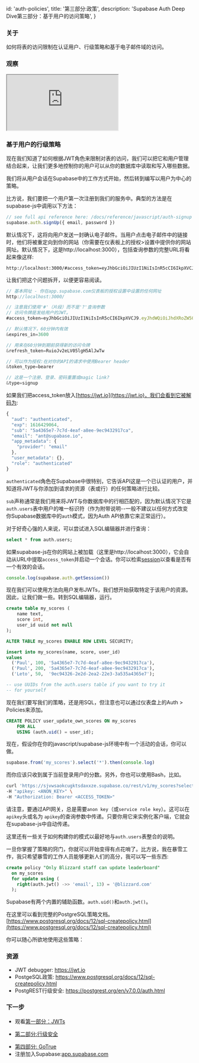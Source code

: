 
  id: 'auth-policies',
  title: '第三部分:政策',
  description: 'Supabase Auth Deep Dive第三部分：基于用户的访问策略',
}

### 关于

如何将表的访问限制在认证用户、行级策略和基于电子邮件域的访问。

### 观察

<div className="video-container">
  <iframe
    src="https://www.youtube-nocookie.com/embed/0LvCOlELs5U"
    frameBorder="1"
    allow="accelerometer; autoplay; clipboard-write; encrypted-media; gyroscope; picture-in-picture"
    allowFullScreen
  ></iframe>
</div>

### 基于用户的行级策略

现在我们知道了如何根据JWT角色来限制对表的访问，我们可以把它和用户管理结合起来，让我们更多地控制你的用户可以从你的数据库中读取和写入哪些数据。

我们将从用户会话在Supabase中的工作方式开始，然后转到编写以用户为中心的策略。

比方说，我们要把一个用户第一次注册到我们的服务中。典型的方法是在supabase-js中调用以下方法：

```jsx
// see full api reference here: /docs/reference/javascript/auth-signup
supabase.auth.signUp({ email, password })
```

默认情况下，这将向用户发送一封确认电子邮件。当用户点击电子邮件中的链接时，他们将被重定向到你的网站（你需要在仪表板上的授权>设置中提供你的网站网址。默认情况下，这是http://localhost:3000），包括查询参数的完整URL将看起来像这样:

```
http://localhost:3000/#access_token=eyJhbGciOiJIUzI1NiIsInR5cCI6IkpXVCJ9.eyJhdWQiOiJhdXRoZW50aWNhdGVkIiwiZXhwIjoxNjE2NDI5MDY0LCJzdWIiOiI1YTQzNjVlNy03YzdkLTRlYWYtYThlZS05ZWM5NDMyOTE3Y2EiLCJlbWFpbCI6ImFudEBzdXBhYmFzZS5pbyIsImFwcF9tZXRhZGF0YSI6eyJwcm92aWRlciI6ImVtYWlsIn0sInVzZXJfbWV0YWRhdGEiOnt9LCJyb2xlIjoiYXV0aGVudGljYXRlZCJ9.4IFzn4eymqUNYYo2AHLxNRL8m08G93Qcg3_fblGqDjo&expires_in=3600&refresh_token=RuioJv2eLV05lgH5AlJwTw&token_type=bearer&type=signup
```

让我们把这个问题拆开，以便更容易阅读。

```jsx
// 基本网址 - 你在app.supabase.com仪表板的授权设置中设置的任何网址
http://localhost:3000/

// 注意我们使用'#'（片段）而不是'?'查询参数
// 访问令牌是发给用户的JWT。
#access_token=eyJhbGciOiJIUzI1NiIsInR5cCI6IkpXVCJ9.eyJhdWQiOiJhdXRoZW50aWNhdGVkIiwiZXhwIjoxNjE2NDI5MDY0LCJzdWIiOiI1YTQzNjVlNy03YzdkLTRlYWYtYThlZS05ZWM5NDMyOTE3Y2EiLCJlbWFpbCI6ImFudEBzdXBhYmFzZS5pbyIsImFwcF9tZXRhZGF0YSI6eyJwcm92aWRlciI6ImVtYWlsIn0sInVzZXJfbWV0YWRhdGEiOnt9LCJyb2xlIjoiYXV0aGVudGljYXRlZCJ9.4IFzn4eymqUNYYo2AHLxNRL8m08G93Qcg3_fblGqDjo

// 默认情况下，60分钟内有效
&expires_in=3600

// 用来在60分钟到期前获得新的访问令牌
&refresh_token=RuioJv2eLV05lgH5AlJwTw

// 可以作为授权:在对你的API的请求中使用Bearer header
&token_type=bearer

// 这是一个注册、登录、密码重置或magic link?
&type=signup
```

如果我们把access_token放入[https://jwt.io](https://jwt.io)，我们会看到它被解码为:

```jsx
{
  "aud": "authenticated",
  "exp": 1616429064,
  "sub": "5a4365e7-7c7d-4eaf-a8ee-9ec9432917ca",
  "email": "ant@supabase.io",
  "app_metadata": {
    "provider": "email"
  },
  "user_metadata": {},
  "role": "authenticated"
}
```

`authenticated`角色在Supabase中很特别，它告诉API这是一个已认证的用户，并知道将JWT与你添加到请求的资源（表或行）的任何策略进行比较。

`sub`声称通常是我们用来将JWT与你数据库中的行相匹配的，因为默认情况下它是`auth.users`表中用户的唯一标识符（作为附带说明--一般不建议以任何方式改变你Supabase数据库中的`auth`模式，因为Auth API依靠它来正常运行）。

对于好奇心强的人来说，可以尝试进入SQL编辑器并进行查询：

```sql
select * from auth.users;
```

如果supabase-js在你的网站上被加载（这里是http://localhost:3000），它会自动从URL中提取`access_token`并启动一个会话。你可以检索[session](/docs/reference/javascript/auth-getsession)以查看是否有一个有效的会话。

```jsx
console.log(supabase.auth.getSession())
```

现在我们可以使用方法向用户发布JWTs，我们想开始获取特定于该用户的资源。因此，让我们做一些。转到SQL编辑器，运行。

```sql
create table my_scores (
    name text,
    score int,
    user_id uuid not null
);

ALTER TABLE my_scores ENABLE ROW LEVEL SECURITY;

insert into my_scores(name, score, user_id)
values
  ('Paul', 100, '5a4365e7-7c7d-4eaf-a8ee-9ec9432917ca'),
  ('Paul', 200, '5a4365e7-7c7d-4eaf-a8ee-9ec9432917ca'),
  ('Leto', 50,  '9ec94326-2e2d-2ea2-22e3-3a535a4365e7');

-- use UUIDs from the auth.users table if you want to try it
-- for yourself
```

现在我们要写我们的策略，还是用SQL，但注意也可以通过仪表盘上的Auth > Policies来添加。

```sql
CREATE POLICY user_update_own_scores ON my_scores
    FOR ALL
    USING (auth.uid() = user_id);
```

现在，假设你在你的javascript/supabase-js环境中有一个活动的会话，你可以做。

```jsx
supabase.from('my_scores').select('*').then(console.log)
```

而你应该只收到属于当前登录用户的分数。另外，你也可以使用Bash，比如。

```bash
curl 'https://sjvwsaokcugktsdaxxze.supabase.co/rest/v1/my_scores?select=*' \
-H "apikey: <ANON_KEY>" \
-H "Authorization: Bearer <ACCESS_TOKEN>"
```

请注意，要通过API网关，总是需要`anon key`（或`service role key`）。这可以在 `apikey`头或名为 `apikey`的查询参数中传递。只要你用它来实例化客户端，它就会在supabase-js中自动传递。

这里还有一些关于如何构建你的模式以最好地与`auth.users`表整合的说明。

一旦你掌握了策略的窍门，你就可以开始变得有点花哨了。比方说，我在暴雪工作，我只希望暴雪的工作人员能够更新人们的高分，我可以写一些东西:

```sql
create policy "Only Blizzard staff can update leaderboard"
  on my_scores
  for update using (
    right(auth.jwt() ->> 'email', 13) = '@blizzard.com'
  );
```

Supabase有两个内置的辅助函数。`auth.uid()`和`auth.jwt()`。

在这里可以看到完整的PostgreSQL策略文档。[https://www.postgresql.org/docs/12/sql-createpolicy.html](https://www.postgresql.org/docs/12/sql-createpolicy.html)

你可以随心所欲地使用这些策略：

### 资源

- JWT debugger: https://jwt.io​
- PostgeSQL政策: https://www.postgresql.org/docs/12/sql-createpolicy.html
- PostgREST行级安全: https://postgrest.org/en/v7.0.0/auth.html

### 下一步

 - 观看[第一部分：JWTs](../../learn/auth-deep-dive/auth-deep-dive-jwts) 

- [第二部分:行级安全](../../learn/auth-deep-dive/auth-row-level-security)
<!-- - [第三部分:政策](../../learn/auth-deep-dive/auth-policies)-->
- [第四部分: GoTrue](../../learn/auth-deep-dive/auth-gotrue)
- 注册加入Supabase:[app.supabase.com](https://app.supabase.com)


